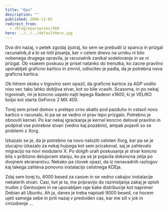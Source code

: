 ```yaml
---
title: "Opa"
description: ""
published: 2006-11-05
redirect_from:
  - /blog/opa/swizec/369
hero: ../../../defaultHero.jpg
---
```


Dva dni nazaj, v petek zgodaj zjutraj, ko sem se prebudil iz spanca in prizgal racunalnik,d a bi se lotil pisanja, ker v celem dnevu na urniku ni bilo nobenega drugega opravila, je racunalnik zanikal sodelovanje in se ni prizgal. Ob vsakem poskusu je prisel natanko do trenutka, ko zacne pravilno uporabljati graficno kartico in zmrnil, odlocitev je padla, da je potrebna nova graficna kartica.

Ob hitrem skoku v trgovino sem opazil, da graficne kartice za AGP vodilo niso vec tako lahko dobljiva stvar, kot so bile vcasih. Scasoma, in po nekaj trgovinah, mi je koncno uspelo najti lepega Radeon x1600, ki je VELIKO boljsi kot starta GeForce 2 MX 400.

Torej sem prisel domov s prelepo crno skatlo pod pazduho in vstavil novo kartico v racunalo, ki pa se se vedno ni prav lepo prizgalo. Potrebno je obnoviti kernel. Po kar nekaj igrackanja je kernel koncno deloval pravilno in podpiral vse potrebne stvari (vedno kaj pozabim), ampak pojavili so se problemi z Xorg.

Izkazalo se je, da je potrebno na novo naloziti celoten Xorg, kar pa se je slucajno izkazalo za nekaj hujsega kot sem pricakoval, saj je zahtevalo migracijo na novi modularni X. Po dolgih urah poskusanja je stvar koncno bila v priblizno delujocem stanju, ko pa se je pojavila dokoncna zelja po dvojnem ekranarstvu. Nekako pa clovek opazi, da iz nenavadnih razlogov kaj takega zahteva ponovno instalacijo celotnega KDEja.

Zdaj sem torej tu, 6000 besed za casom in se vedno cakajoc instalacije nekaterih stvari. Casi, kot je ta, me pripravijo do razmisljanja zakaj je sploh trudim z Gentoojem in ne uporabljam raje kake distribucije kot naprimer Debian ali Ubuntu. Ah ja, danes je treba napisati 9000 besed, ce hocem ujeti samega sebe in priti nazaj v predviden cas, kar me sili v jok in cmizdrenje ...
